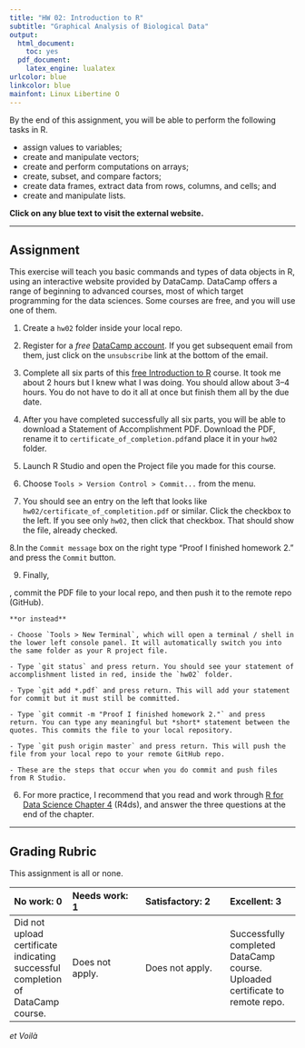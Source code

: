 ```yaml
---
title: "HW 02: Introduction to R"
subtitle: "Graphical Analysis of Biological Data"
output: 
  html_document: 
    toc: yes
  pdf_document: 
    latex_engine: lualatex    
urlcolor: blue
linkcolor: blue
mainfont: Linux Libertine O
---
```


By the end of this assignment, you will be able to perform the following tasks in R.

- assign values to variables;
- create and manipulate vectors;
- create and perform computations on arrays;
- create, subset, and compare factors;
- create data frames, extract data from rows, columns, and cells; and
- create and manipulate lists.

**Click on any blue text to visit the external website.**

***

## Assignment

This exercise will teach you basic commands and types of data objects in R, using an interactive website provided by DataCamp. DataCamp offers a range of beginning to advanced courses, most of which target programming for the data sciences. Some courses are free, and you will use one of them.

1. Create a `hw02` folder inside your local repo.

2. Register for a *free* [DataCamp account](http://www.datacamp.com). If you get subsequent email from them, just click on the `unsubscribe` link at the bottom of the email.

3. Complete all six parts of this [free Introduction to R](https://www.datacamp.com/courses/free-introduction-to-r) course. It took me about 2 hours but I knew what I was doing. You should allow about 3--4 hours. You do not have to do it all at once but finish them all by the due date.

4. After you have completed successfully all six parts, you will be able to download a Statement of Accomplishment PDF. Download the PDF, rename it to `certificate_of_completion.pdf`and place it in your `hw02` folder.

5. Launch R Studio and open the Project file you made for this course.

6. Choose `Tools > Version Control > Commit...` from the menu.    

7. You should see an entry on the left that looks like `hw02/certificate_of_completition.pdf` or similar. Click the checkbox to the left. If you see only `hw02`, then click that checkbox. That should show the file, already checked.

8.In the `Commit message` box on the right type "Proof I finished homework 2." and press the `Commit` button.

9. Finally, 




, commit the PDF file to your local repo, and then push it to the remote repo (GitHub). 
  
    **or instead**

    - Choose `Tools > New Terminal`, which will open a terminal / shell in the lower left console panel. It will automatically switch you into the same folder as your R project file. 

    - Type `git status` and press return. You should see your statement of accomplishment listed in red, inside the `hw02` folder.

    - Type `git add *.pdf` and press return. This will add your statement for commit but it must still be committed.

    - Type `git commit -m "Proof I finished homework 2."` and press return. You can type any meaningful but *short* statement between the quotes. This commits the file to your local repository.

    - Type `git push origin master` and press return. This will push the file from your local repo to your remote GitHub repo.

    - These are the steps that occur when you do commit and push files from R Studio.

6. For more practice, I recommend that you read and work through [R for Data Science Chapter 4](https://r4ds.had.co.nz/workflow-basics.html) (R4ds), and answer the three questions at the end of the chapter.

***

## Grading Rubric

This assignment is all or none.

| No work: 0 | Needs work: 1 | Satisfactory: 2 | Excellent: 3 |
|:-----------|:--------------|:----------------|:-------------|
| Did not upload certificate indicating successful completion of DataCamp course. | Does not apply. | Does not apply. | Successfully completed DataCamp course. Uploaded certificate to remote repo.|

*et Voilà*
